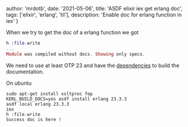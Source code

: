 

  author: 'mrdotb',
  date: '2021-05-06',
  title: 'ASDF elixir iex get erlang doc',
  tags: ['elixir', 'erlang', 'til'],
  description:
    'Enable doc for erlang function in iex'
}





When we try to get the doc of a erlang function we got
```elixir
h :file.write
...
Module was compiled without docs. Showing only specs.
```

We need to use at least OTP 23 and have the [dependencies](https://github.com/asdf-vm/asdf-erlang/blob/master/README.md#ubuntu-and-debian) to build the documentation.

On ubuntu

```shell
sudo apt-get install xsltproc fop
KERL_BUILD_DOCS=yes asdf install erlang 23.3.3
asdf local erlang 23.3.3
iex
h :file.write
Success doc is here !
```


